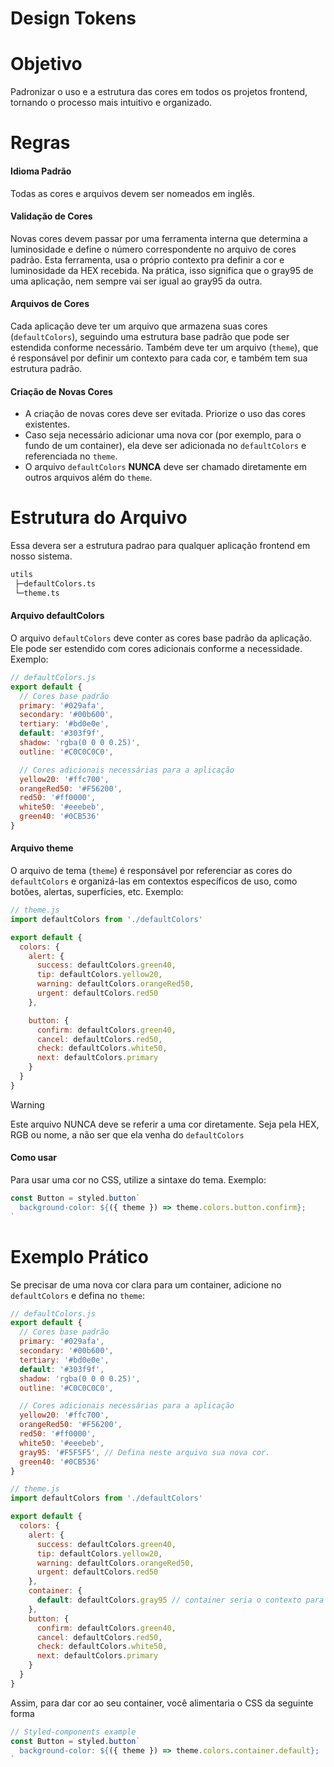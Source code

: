 
<Meta title="Design/Design Tokens" />

# Design Tokens

# Objetivo

Padronizar o uso e a estrutura das cores em todos os projetos frontend, tornando o processo mais intuitivo e organizado.

# Regras

#### Idioma Padrão

Todas as cores e arquivos devem ser nomeados em inglês.

#### Validação de Cores

Novas cores devem passar por uma ferramenta interna que determina a luminosidade e define o número correspondente no arquivo de cores padrão. Esta ferramenta, usa o próprio contexto pra definir a cor e luminosidade da HEX recebida. Na prática, isso significa que o gray95 de uma aplicação, nem sempre vai ser igual ao gray95 da outra.

#### Arquivos de Cores

Cada aplicação deve ter um arquivo que armazena suas cores (`defaultColors`), seguindo uma estrutura base padrão que pode ser estendida conforme necessário. Também deve ter um arquivo (`theme`), que é responsável por definir um contexto para cada cor, e também tem sua estrutura padrão.

#### Criação de Novas Cores

- A criação de novas cores deve ser evitada. Priorize o uso das cores existentes.
- Caso seja necessário adicionar uma nova cor (por exemplo, para o fundo de um container), ela deve ser adicionada no `defaultColors` e referenciada no `theme`.
- O arquivo `defaultColors` **NUNCA** deve ser chamado diretamente em outros arquivos além do `theme`.

# Estrutura do Arquivo

Essa devera ser a estrutura padrao para qualquer aplicação frontend em nosso sistema.

```txt
utils
 ├─defaultColors.ts
 └─theme.ts
```

#### Arquivo defaultColors

O arquivo `defaultColors` deve conter as cores base padrão da aplicação.
Ele pode ser estendido com cores adicionais conforme a necessidade.
Exemplo:

```jsx
// defaultColors.js
export default {
  // Cores base padrão
  primary: '#029afa',
  secondary: '#00b600',
  tertiary: '#bd0e0e',
  default: '#303f9f',
  shadow: 'rgba(0 0 0 0.25)',
  outline: '#C0C0C0C0',

  // Cores adicionais necessárias para a aplicação
  yellow20: '#ffc700',
  orangeRed50: '#F56200',
  red50: '#ff0000',
  white50: '#eeebeb',
  green40: '#0CB536'
}
```

#### Arquivo theme

O arquivo de tema (`theme`) é responsável por referenciar as cores do `defaultColors` e organizá-las em contextos específicos de uso, como botões, alertas, superfícies, etc. Exemplo:

```jsx
// theme.js
import defaultColors from './defaultColors'

export default {
  colors: {
    alert: {
      success: defaultColors.green40,
      tip: defaultColors.yellow20,
      warning: defaultColors.orangeRed50,
      urgent: defaultColors.red50
    },

    button: {
      confirm: defaultColors.green40,
      cancel: defaultColors.red50,
      check: defaultColors.white50,
      next: defaultColors.primary
    }
  }
}
```

> [!WARNING]
> Este arquivo NUNCA deve se referir a uma cor diretamente. Seja pela HEX, RGB ou nome, a não ser que ela venha do `defaultColors`

#### Como usar

Para usar uma cor no CSS, utilize a sintaxe do tema. Exemplo:

```jsx
const Button = styled.button`
  background-color: ${({ theme }) => theme.colors.button.confirm};
`
```

# Exemplo Prático

Se precisar de uma nova cor clara para um container, adicione no `defaultColors` e defina no `theme`:

```jsx
// defaultColors.js
export default {
  // Cores base padrão
  primary: '#029afa',
  secondary: '#00b600',
  tertiary: '#bd0e0e',
  default: '#303f9f',
  shadow: 'rgba(0 0 0 0.25)',
  outline: '#C0C0C0C0',

  // Cores adicionais necessárias para a aplicação
  yellow20: '#ffc700',
  orangeRed50: '#F56200',
  red50: '#ff0000',
  white50: '#eeebeb',
  gray95: '#F5F5F5', // Defina neste arquivo sua nova cor.
  green40: '#0CB536'
}
```

```jsx
// theme.js
import defaultColors from './defaultColors'

export default {
  colors: {
    alert: {
      success: defaultColors.green40,
      tip: defaultColors.yellow20,
      warning: defaultColors.orangeRed50,
      urgent: defaultColors.red50
    },
    container: {
      default: defaultColors.gray95 // container seria o contexto para essa cor
    },
    button: {
      confirm: defaultColors.green40,
      cancel: defaultColors.red50,
      check: defaultColors.white50,
      next: defaultColors.primary
    }
  }
}
```

Assim, para dar cor ao seu container, você alimentaria o CSS da seguinte forma

```jsx
// Styled-components example
const Button = styled.button`
  background-color: ${({ theme }) => theme.colors.container.default};
`
```
